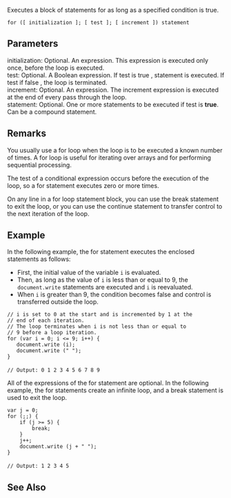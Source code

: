 Executes a block of statements for as long as a specified condition is true.

 for ([ initialization ]; [ test ]; [ increment ]) statement

==Parameters==
; initialization: Optional. An expression. This expression is executed only once, before the loop is executed.
; test: Optional. A Boolean expression. If test is true , statement is executed. If test if false , the loop is terminated.
; increment: Optional. An expression. The increment expression is executed at the end of every pass through the loop.
; statement: Optional. One or more statements to be executed if test is '''true'''. Can be a compound statement.

==Remarks==
You usually use a for loop when the loop is to be executed a known number of times. A for loop is useful for iterating over arrays and for performing sequential processing.

The test of a conditional expression occurs before the execution of the loop, so a for statement executes zero or more times.

On any line in a for loop statement block, you can use the break statement to exit the loop, or you can use the continue statement to transfer control to the next iteration of the loop.


==Example==
In the following example, the for statement executes the enclosed statements as follows:

* First, the initial value of the variable <code>i</code> is evaluated.
* Then, as long as the value of <code>i</code> is less than or equal to 9, the <code>document.write</code> statements are executed and <code>i</code> is reevaluated.
* When <code>i</code> is greater than 9, the condition becomes false and control is transferred outside the loop.
 // i is set to 0 at the start and is incremented by 1 at the
 // end of each iteration.
 // The loop terminates when i is not less than or equal to
 // 9 before a loop iteration.
 for (var i = 0; i &lt;= 9; i++) {
    document.write (i);
    document.write (" ");
 }
 
 // Output: 0 1 2 3 4 5 6 7 8 9
All of the expressions of the for statement are optional. In the following example, the for statements create an infinite loop, and a break statement is used to exit the loop.

 var j = 0;
 for (;;) {
     if (j &gt;= 5) {
         break;
     }
     j++;
     document.write (j + " ");
 }
 
 // Output: 1 2 3 4 5

==See Also==

              

              
